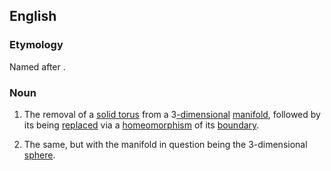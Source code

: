 ==English==
{{wikipedia}}
===Etymology===
Named after {{w|Max Dehn}}.
===Noun===
{{en-noun|-|head=[[Dehn]] [[surgery]]}}
# {{context|topology}} The removal of a [[solid torus]] from a 3[[-dimensional]] [[manifold]], followed by its being [[replace]]d via a [[homeomorphism]] of its [[boundary]].
# {{context|topology|specifically}} The same, but with the manifold in question being the 3-dimensional [[sphere]].